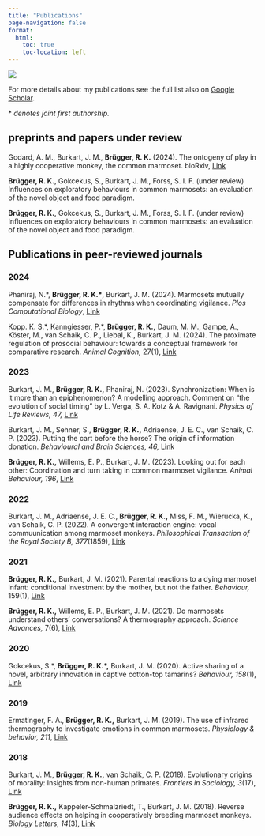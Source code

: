 ```yaml
---
title: "Publications"
page-navigation: false
format: 
  html:
    toc: true
    toc-location: left
---
```


::: column-margin
![](pics/ReadingSideDoodle.svg)
:::

For more details about my publications see the full list also on [Google Scholar](https://scholar.google.ch/citations?user=KPUD0JcAAAAJ&hl=de).

\* *denotes joint first authorship.*

## preprints and papers under review

Godard, A. M., Burkart, J. M., **Brügger, R. K.** (2024). The ontogeny of play in a highly cooperative monkey, the common marmoset. bioRxiv, [Link](https://www.biorxiv.org/content/10.1101/2024.05.28.595935v1)

**Brügger, R. K.**, Gokcekus, S., Burkart, J. M., Forss, S. I. F. (under review) Influences on exploratory behaviours in common marmosets: an evaluation of the novel object and food paradigm.

**Brügger, R. K.**, Gokcekus, S., Burkart, J. M., Forss, S. I. F. (under review) Influences on exploratory behaviours in common marmosets: an evaluation of the novel object and food paradigm.

## Publications in peer-reviewed journals

### 2024

Phaniraj, N.\*, **Brügger, R. K.\***, Burkart, J. M. (2024). Marmosets mutually compensate for differences in rhythms when coordinating vigilance. *Plos Computational Biology*, [Link](https://doi.org/10.1371/journal.pcbi.1012104)

Kopp. K. S.\*, Kanngiesser, P.\*, **Brügger, R. K.,** Daum, M. M., Gampe, A., Köster, M., van Schaik, C. P., Liebal, K., Burkart, J. M. (2024). The proximate regulation of prosocial behaviour: towards a conceptual framework for comparative research. *Animal Cognition,* 27(1), [Link](https://doi.org/10.1007/s10071-024-01846-w)

### 2023

Burkart, J. M., **Brügger, R. K.,** Phaniraj, N. (2023). Synchronization: When is it more than an epiphenomenon? A modelling approach. Comment on "the evolution of social timing" by L. Verga, S. A. Kotz & A. Ravignani. *Physics of Life Reviews,* *47,* [Link](https://doi.org/10.1016/j.plrev.2023.10.009)

Burkart, J. M., Sehner, S., **Brügger, R. K.,** Adriaense, J. E. C., van Schaik, C. P. (2023). Putting the cart before the horse? The origin of information donation. *Behavioural and Brain Sciences, 46,* [Link](https://doi.org/10.1017/s0140525x2200084x)

**Brügger, R. K.,** Willems, E. P., Burkart, J. M. (2023). Looking out for each other: Coordination and turn taking in common marmoset vigilance. *Animal Behaviour,* *196*, [Link](https://doi.org/10.1016/j.anbehav.2022.11.007)

### 2022

Burkart, J. M., Adriaense, J. E. C., **Brügger, R. K.,** Miss, F. M., Wierucka, K., van Schaik, C. P. (2022). A convergent interaction engine: vocal commuunication among marmoset monkeys. *Philosophical Transaction of the Royal Society B, 377*(1859), [Link](https://doi.org/10.1098/rstb.2021.0098)

### 2021

**Brügger, R. K.,** Burkart, J. M. (2021). Parental reactions to a dying marmoset infant: conditional investment by the mother, but not the father. *Behaviour,* 159(1), [Link](https://doi.org/10.1163/1568539X-bja10108)

**Brügger, R. K.,** Willems, E. P., Burkart, J. M. (2021). Do marmosets understand others' conversations? A thermography approach. *Science Advances,* 7(6), [Link](https://www.science.org/doi/10.1126/sciadv.abc8790)

### 2020

Gokcekus, S.\*, **Brügger, R. K.\*,** Burkart, J. M. (2020). Active sharing of a novel, arbitrary innovation in captive cotton-top tamarins? *Behaviour,* *158*(1), [Link](https://doi.org/10.1163/1568539X-bja10049)

### 2019

Ermatinger, F. A., **Brügger, R. K.,** Burkart, J. M. (2019). The use of infrared thermography to investigate emotions in common marmosets. *Physiology & behavior,* *211*, [Link](https://doi.org/10.1016/j.physbeh.2019.112672)

### 2018

Burkart, J. M., **Brügger, R. K.,** van Schaik, C. P. (2018). Evolutionary origins of morality: Insights from non-human primates. *Frontiers in Sociology,* *3*(17), [Link](https://doi.org/10.3389/fsoc.2018.00017)

**Brügger, R. K.,** Kappeler-Schmalzriedt, T., Burkart, J. M. (2018). Reverse audience effects on helping in cooperatively breeding marmoset monkeys. *Biology Letters, 14*(3), [Link](https://doi.org/10.1098/rsbl.2018.0030)
